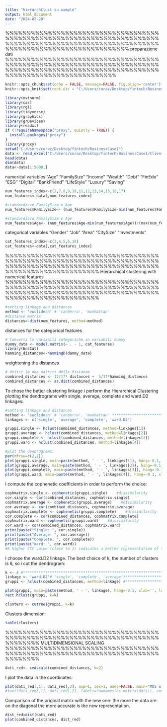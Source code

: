 ---
title: "hierarchClust su sample"
output: html_document
date: "2024-02-28"
---

%%%%%%%%%%%%%%%%%%%%%%%%%%%%%%%%%%%%%%%%%%%%%%%%%%%%%%%%%%%%%%%%%%%%%%%%%%%%%%%%%%%%%%%%%%%%%%%%%%%%%%%%%%%%%%%%%%%%%%%%%%%%%%%%%%%%%%%%%
preparazione dati
%%%%%%%%%%%%%%%%%%%%%%%%%%%%%%%%%%%%%%%%%%%%%%%%%%%%%%%%%%%%%%%%%%%%%%%%%%%%%%%%%%%%%%%%%%%%%%%%%%%%%%%%%%%%%%%%%%%%%%%%%%%%%%%%%%%%%%
```{r setup, include=FALSE}
knitr::opts_chunk$set(echo = FALSE, message=FALSE, fig.align='center')
knitr::opts_knit$set(root.dir = "C:/Users/coraz/Desktop/fintech/BusinessCase1")
```
```{r}
library(mvtnorm)
library(car)
library(rgl)
library(tidyverse)
library(graphics)
library(grDevices)
library(readxl)
if (!requireNamespace("proxy", quietly = TRUE)) {
  install.packages("proxy")
}
library(proxy)
setwd("C:/Users/coraz/Desktop/fintech/BusinessCase1")
data <- read_excel("C:/Users/coraz/Desktop/fintech/BusinessCase1/Clients.xlsx", sheet = "Data")
head(data)
dim(data)
data<-data[1:5000,]
```

numerical variables
   "Age"    "FamilySize"  "Income"      "Wealth" "Debt"        "FinEdu"      "ESG"         "Digital"     "BankFriend"  "LifeStyle"   "Luxury"      "Saving"
```{r}
num_features_index<-c(2,7,8,9,10,11,12,13,14,15,16,17)
num_features<-data[,num_features_index]
```
```{r}
#standardizzo FamilySize e Age
num_features$FamilySize<- (num_features$FamilySize-min(num_features$FamilySize))/(max(num_features$FamilySize)-min(num_features$FamilySize))

#standardizzo FamilySize e Age
num_features$Age<- (num_features$Age-min(num_features$Age))/(max(num_features$Age)-min(num_features$Age))
```

categorical variables
"Gender"      "Job"         "Area"        "CitySize"         "Investments"
```{r}
cat_features_index<-c(3,4,5,6,18)
cat_features<-data[,cat_features_index]
```


%%%%%%%%%%%%%%%%%%%%%%%%%%%%%%%%%%%%%%%%%%%%%%%%%%%%%%%%%%%%%%%%%%%%%%%%%%%%%%%%%%%%%%%%%%%%%%%%%%%%%%%%%%%%%%%%%%%%%%%%%%%%%%%%%%
Hierarchical clustering with numerical features
%%%%%%%%%%%%%%%%%%%%%%%%%%%%%%%%%%%%%%%%%%%%%%%%%%%%%%%%%%%%%%%%%%%%%%%%%%%%%%%%%%%%%%%%%%%%%%%%%%%%%%%%%%%%%%%%%%%%%%%%%%%%%%%%%%
```{r}
#setting linkage and distances
method <- 'euclidean' # 'canberra', 'manhattan'
#distance matrix
distances<-dist(num_features, method=method) 
```


distances for the categorical features
```{r}
# Converti le variabili categoriche in variabili dummy
dummy_data <- model.matrix(~ . - 1, cat_features)
library(EnsCat)
hamming_distances<-hammingD(dummy_data)
```

weightening the distances
```{r}
# Unisci le due matrici delle distanze
combined_distances <- 12/17* distances +  5/17*hamming_distances
combined_distances <- as.dist(combined_distances)
```

To chose the better clustering linkage i perform the Hierarchical Clustering plotting the dendrograms with single, average, complete and ward.D2 linkages:
```{r}
#setting linkage and distances
method <- 'euclidean' # 'canberra', 'manhattan' *********************************************************
linkages <- c('single', 'average', 'complete', 'ward.D2')

```
```{r}
gruppi.single <- hclust(combined_distances, method=linkages[1])
gruppi.average <- hclust(combined_distances, method=linkages[2])
gruppi.complete <- hclust(combined_distances, method=linkages[3])
gruppi.ward <- hclust(combined_distances, method=linkages[4])

#plot the dendrograms:
par(mfrow=c(2,2))
plot(gruppi.single, main=paste(method, ' - ', linkages[1]), hang=-0.1, xlab='', labels=F, cex=0.6, sub='')
plot(gruppi.average, main=paste(method, ' - ', linkages[2]), hang=-0.1, xlab='', labels=F, cex=0.6, sub='')
plot(gruppi.complete, main=paste(method, ' - ', linkages[3]), hang=-0.1, xlab='', labels=F, cex=0.6, sub='')
plot(gruppi.ward, main=paste(method, ' - ', linkages[4]), hang=-0.1, xlab='', labels=F, cex=0.6, sub='')
```
I compute the cophenetic coefficients in order to perform the choice:
```{r}
cophmatrix.single <- cophenetic(gruppi.single)    #dissimilarity
cor.single <- cor(combined_distances, cophmatrix.single)
cophmatrix.average <- cophenetic(gruppi.average)    #dissimilarity
cor.average <- cor(combined_distances, cophmatrix.average)
cophmatrix.complete <- cophenetic(gruppi.complete)    #dissimilarity
cor.complete <- cor(combined_distances, cophmatrix.complete)
cophmatrix.ward <- cophenetic(gruppi.ward)    #dissimilarity
cor.ward <- cor(combined_distances, cophmatrix.ward)
print(paste("Single: ", cor.single))
print(paste("Average: ", cor.average))
print(paste("Complete: ", cor.complete))
print(paste("Ward: ", cor.ward))
#A higher CCC value (close to 1) indicates a better representation of the original dissimilarities in the dendrogram.
```

I choose the ward.D2 linkage. The best choice of k, the number of clusters is 6, so i cut the dendrogram:
```{r}
k <- 4 #************************************************************************
linkage <- 'ward.D2'# 'single', 'complete', 'average'*********************************************************
gruppi <- hclust(combined_distances, method=linkage) #***********************************

plot(gruppi, main=paste(method, ' - ', linkage), hang=-0.1, xlab='', labels=F, cex=0.6, sub='')
rect.hclust(gruppi, k=k)

clusters <- cutree(gruppi, k=k)

```

Clusters dimension:
```{r}
table(clusters)
```
%%%%%%%%%%%%%%%%%%%%%%%%%%%%%%%%%%%%%%%%%%%%%%%%%%%%%%%%%%%%%%%%%%%%%%%%%%%%%%%%
MULTIDIMENSIONAL SCALING
%%%%%%%%%%%%%%%%%%%%%%%%%%%%%%%%%%%%%%%%%%%%%%%%%%%%%%%%%%%%%%%%%%%%%%%%%%%%%%%%
```{r}
dati_red<- cmdscale(combined_distances, k=2)
```

I plot the data in the coordinates:
```{r}
plot(dati_red[,1], dati_red[,2], asp=1, cex=1, axes=FALSE, main="MDS of data",xlab='',ylab='')
#text(dati_red[,1], dati_red[,2], labels=rownames(as.matrix(dati)), cex = 0.75, pos = 3)
```
Comparison of the original matrix with the new one: the more the data are on the diagonal the more accurate is the new representation.
```{r}
dist_red=dist(dati_red)
plot(combined_distances, dist_red)
```